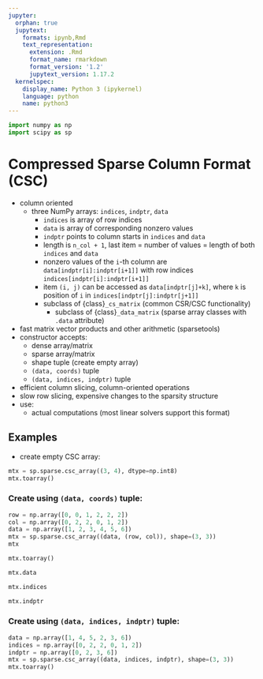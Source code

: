 ```yaml
---
jupyter:
  orphan: true
  jupytext:
    formats: ipynb,Rmd
    text_representation:
      extension: .Rmd
      format_name: rmarkdown
      format_version: '1.2'
      jupytext_version: 1.17.2
  kernelspec:
    display_name: Python 3 (ipykernel)
    language: python
    name: python3
---
```


```python
import numpy as np
import scipy as sp
```

# Compressed Sparse Column Format (CSC)

- column oriented
  - three NumPy arrays: `indices`, `indptr`, `data`
      - `indices` is array of row indices
      - `data` is array of corresponding nonzero values
      - `indptr` points to column starts in `indices` and `data`
      - length is `n_col + 1`, last item = number of values = length of both
        `indices` and `data`
      - nonzero values of the `i`-th column are `data[indptr[i]:indptr[i+1]]`
        with row indices `indices[indptr[i]:indptr[i+1]]`
      - item `(i, j)` can be accessed as `data[indptr[j]+k]`, where `k` is
        position of `i` in `indices[indptr[j]:indptr[j+1]]`
    - subclass of {class}`_cs_matrix` (common CSR/CSC functionality)
      - subclass of {class}`_data_matrix` (sparse array classes with `.data`
        attribute)
- fast matrix vector products and other arithmetic (sparsetools)
- constructor accepts:
  - dense array/matrix
  - sparse array/matrix
  - shape tuple (create empty array)
  - `(data, coords)` tuple
  - `(data, indices, indptr)` tuple
- efficient column slicing, column-oriented operations
- slow row slicing, expensive changes to the sparsity structure
- use:
  - actual computations (most linear solvers support this format)

## Examples

- create empty CSC array:

```python
mtx = sp.sparse.csc_array((3, 4), dtype=np.int8)
mtx.toarray()
```

### Create using `(data, coords)` tuple:

```python
row = np.array([0, 0, 1, 2, 2, 2])
col = np.array([0, 2, 2, 0, 1, 2])
data = np.array([1, 2, 3, 4, 5, 6])
mtx = sp.sparse.csc_array((data, (row, col)), shape=(3, 3))
mtx
```

```python
mtx.toarray()
```

```python
mtx.data
```

```python
mtx.indices
```

```python
mtx.indptr
```

### Create using `(data, indices, indptr)` tuple:

```python
data = np.array([1, 4, 5, 2, 3, 6])
indices = np.array([0, 2, 2, 0, 1, 2])
indptr = np.array([0, 2, 3, 6])
mtx = sp.sparse.csc_array((data, indices, indptr), shape=(3, 3))
mtx.toarray()
```

